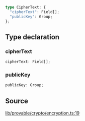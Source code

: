 ```ts
type CipherText: {
  "cipherText": Field[];
  "publicKey": Group;
};
```

## Type declaration

### cipherText

```ts
cipherText: Field[];
```

### publicKey

```ts
publicKey: Group;
```

## Source

[lib/provable/crypto/encryption.ts:19](https://github.com/o1-labs/o1js/blob/6ebbc23710f6de023fea6d83dc93c5a914c571f2/src/lib/provable/crypto/encryption.ts#L19)
